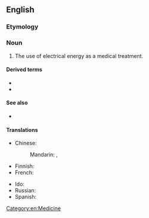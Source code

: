 ==English==
{{wikipedia}}

===Etymology===
{{prefix|electro|therapy|lang=en}}

===Noun===
{{en-noun|electrotherapies}}

# The use of electrical energy as a medical treatment.

====Derived terms====
* {{l|en|electrotherapist}}
* {{l|en|electrotherapeutic}}

====See also====
* {{l|en|electroanesthesia}}

====Translations====
{{trans-top|use of electrical energy as a medical treatment}}
* Chinese:
*: Mandarin: {{t+|cmn|電療法}}, {{t+|cmn|电疗法|tr=diànliáofǎ}}
* Finnish: {{t|fi|elektroterapia}}
* French: {{t-needed|fr}}
{{trans-mid}}
* Ido: {{t+|io|elektroterapio}}
* Russian: {{t+|ru|электротерапи́я|f|sc=Cyrl}}
* Spanish: {{t-needed|es}}
{{trans-bottom}}

[[Category:en:Medicine]]